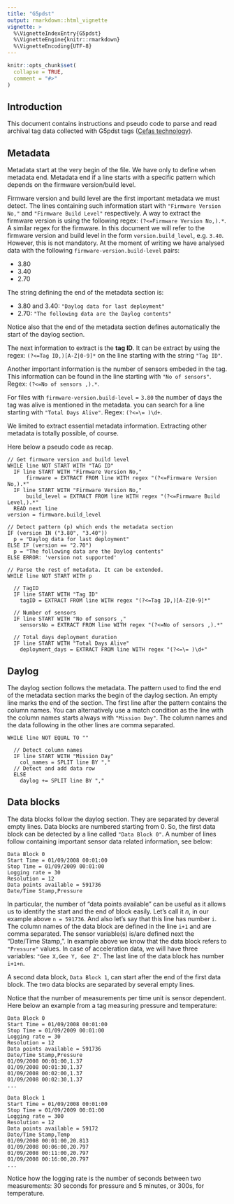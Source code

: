 ```yaml
---
title: "G5pdst"
output: rmarkdown::html_vignette
vignette: >
  %\VignetteIndexEntry{G5pdst}
  %\VignetteEngine{knitr::rmarkdown}
  %\VignetteEncoding{UTF-8}
---
```


```r
knitr::opts_chunk$set(
  collapse = TRUE,
  comment = "#>"
)
```

## Introduction

This document contains instructions and pseudo code to parse and read archival tag data collected with G5pdst tags ([Cefas technology](https://cefastechnology.co.uk/)).


## Metadata

Metadata start at the very begin of the file. We have only to define when metadata end. Metadata end if a line starts with a specific pattern which depends on the firmware version/build level.

Firmware version and build level are the first important metadata we must detect. The lines containing such information start with `"Firmware Version No,"` and `"Firmware Build Level"` respectively. A way to extract the firmware version is using the following regex: `(?<=Firmware Version No,).*`. A similar regex for the firmware. In this document we will refer to the firmware version and build level in the form `version.build_level`, e.g. `3.40`. However, this is not mandatory. At the moment of writing we have analysed data with the following `firmware-version.build-level` pairs:

- 3.80
- 3.40
- 2.70

The string defining the end of the metadata section is:

- 3.80 and 3.40: `"Daylog data for last deployment"`
- 2.70: `"The following data are the Daylog contents"`

Notice also that the end of the metadata section defines automatically the start of the daylog section.

The next information to extract is the **tag ID**. It can be extract by using the regex: `(?<=Tag ID,)[A-Z|0-9]*` on the line starting with the string `"Tag ID"`.

Another important information is the number of sensors embeded in the tag. This information can be found in the line starting with `"No of sensors"`. Regex: `(?<=No of sensors ,).*`.

For files with `firmware-version.build-level` = `3.80` the number of days the tag was alive is mentioned in the metadata. you can search for a line starting with `"Total Days Alive"`. Regex: `(?<=\= )\d+`.

We limited to extract essential metadata information. Extracting other metadata is totally possible, of course. 

Here below a pseudo code as recap. 

```
// Get firmware version and build level
WHILE line NOT START WITH "TAG ID"
  IF line START WITH "Firmware Version No,"
      firmware = EXTRACT FROM line WITH regex "(?<=Firmware Version No,).*"
  IF line START WITH "Firmware Version No,"
      build_level = EXTRACT FROM line WITH regex "(?<=Firmware Build Level,).*"
  READ next line
version = firmware.build_level

// Detect pattern (p) which ends the metadata section
IF (version IN ("3.80", "3.40"))
  p = "Daylog data for last deployment"
ELSE IF (version == "2.70")
  p = "The following data are the Daylog contents"
ELSE ERROR: 'version not supported'

// Parse the rest of metadata. It can be extended.
WHILE line NOT START WITH p
  
  // TagID
  IF line START WITH "Tag ID"
    tagID = EXTRACT FROM line WITH regex "(?<=Tag ID,)[A-Z|0-9]*"
  
  // Number of sensors
  IF line START WITH "No of sensors ,"
    sensorsNo = EXTRACT FROM line WITH regex "(?<=No of sensors ,).*"
  
  // Total days deployment duration
  IF line START WITH "Total Days Alive"
    deployment_days = EXTRACT FROM line WITH regex "(?<=\= )\d+"
```


## Daylog

The daylog section follows the metadata. The pattern used to find the end of the metadata section marks the begin of the daylog section. An empty line marks the end of the section. The first line after the pattern contains the column names. You can alternatively use a match condition as the line with the column names starts always with `"Mission Day"`. The column names and the data following in the other lines are comma separated.

```
WHILE line NOT EQUAL TO ""
  
  // Detect column names
  IF line START WITH "Mission Day"
    col_names = SPLIT line BY ","
  // Detect and add data row
  ELSE 
    daylog += SPLIT line BY ","
```


## Data blocks

The data blocks follow the daylog section. They are separated by deveral empty lines. Data blocks are numbered starting from 0. So, the first data block can be detected by a line called `"Data Block 0"`. A number of lines follow containing important sensor data related information, see below:

```
Data Block 0
Start Time = 01/09/2008 00:01:00
Stop Time = 01/09/2009 00:01:00
Logging rate = 30
Resolution = 12
Data points available = 591736
Date/Time Stamp,Pressure
```

In particular, the number of "data points available" can be useful as it allows us to identify the start and the end of block easily. Let's call it _n_, in our example above `n = 591736`. And also let's say that this line has number `i`. The column names of the data block are defined in the line `i+1` and are comma separated. The sensor variable(s) is/are defined next the "Date/Time Stamp,". In example above we know that the data block refers to `"Pressure"` values. In case of acceleration data, we will have three variables: `"Gee X,Gee Y, Gee Z"`. The last line of the data block has number `i+1+n`.

A second data block, `Data Block 1`, can start after the end of the first data block. The two data blocks are separated by several empty lines.

Notice that the number of measurements per time unit is sensor dependent. Here below an example from a tag measuring pressure and temperature:

```
Data Block 0
Start Time = 01/09/2008 00:01:00
Stop Time = 01/09/2009 00:01:00
Logging rate = 30
Resolution = 12
Data points available = 591736
Date/Time Stamp,Pressure
01/09/2008 00:01:00,1.37
01/09/2008 00:01:30,1.37
01/09/2008 00:02:00,1.37
01/09/2008 00:02:30,1.37
...
```

```
Data Block 1
Start Time = 01/09/2008 00:01:00
Stop Time = 01/09/2009 00:01:00
Logging rate = 300
Resolution = 12
Data points available = 59172
Date/Time Stamp,Temp
01/09/2008 00:01:00,20.813
01/09/2008 00:06:00,20.797
01/09/2008 00:11:00,20.797
01/09/2008 00:16:00,20.797
...
```

Notice how the logging rate is the number of seconds between two measurements: 30 seconds for pressure and 5 minutes, or 300s, for temperature.
